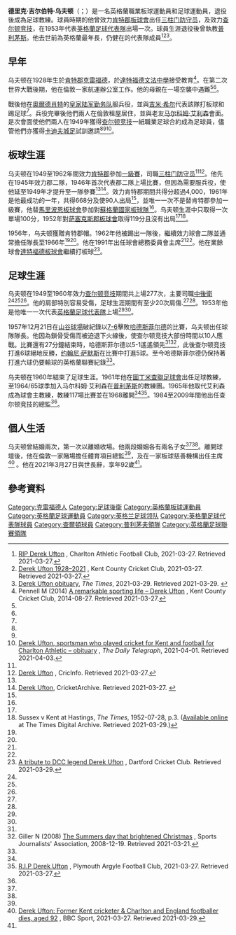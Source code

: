 {{NoteTA
|G1=足球
|G2=英超
}}
{{Infobox cricketer
|               name = 德里克·乌夫顿<br>Derek Ufton
|           fullname = Derek Gilbert Ufton
|         birth_date = {{birth date|1928|05|31}}
|        birth_place = [[英格蘭|英格蘭]][[肯特郡|肯特郡]][[克雷福德|克雷福德]]
|         death_date = {{death date and age|2021|03|27|1928|05|31}}
|        death_place = 
|           nickname = 
|           heightft = 
|         heightinch = 
|            batting = 左手
|               role = [[三柱门防守员|三柱门防守员]]
|             family = 
|              club1 = [[肯特郡板球會|肯特郡]]
|              year1 = 1949–1962
|              type1 = [[一級板球賽|FC]]
|         debutdate1 = 7月23日
|         debutyear1 = 1949
|          debutfor1 = 肯特郡
|      debutagainst1 = [[華威郡板球會|華威郡]]
|          lastdate1 = 6月2日
|          lastyear1 = 1962
|           lastfor1 = 肯特郡
|       lastagainst1 = 華威郡
| columns            = 1
| column1            = [[一級板球賽|一級賽]]
| matches1           = 149
| runs1              = 3,919
| bat avg1           = 19.99
| 100s/50s1          = 1/10
| top score1         = 119*
| hidedeliveries     = true
| catches/stumpings1 = 270/44
| source             = http://www.cricinfo.com/england/content/player/22158.html CricInfo
| date               = 3月27日
| year               = 2021年
}}

'''德里克·吉尔伯特·乌夫顿'''（{{lang-en|Derek Gilbert Ufton}}；{{bd|1928年|5月31日|2021年|3月27日|catIdx=Ufton}}）是一名英格蘭職業板球運動員和足球運動員，退役後成為足球教練。球員時期的他曾效力[[肯特郡板球會|肯特郡板球會]]出任[[三柱门防守员|三柱门防守员]]，及效力[[查尔顿竞技足球俱乐部|查尔顿竞技]]，在1953年代表[[英格蘭足球代表隊|英格蘭足球代表隊]]出場一次。球員生涯退役後曾執教[[普利茅斯足球俱乐部|普利茅斯]]。他去世前為英格蘭最年長，仍健在的代表隊成員<ref name=cadnot>[https://www.cafc.co.uk/news/view/605f0a79e0b1d/rip-derek-ufton RIP Derek Ufton] {{Wayback|url=https://www.cafc.co.uk/news/view/605f0a79e0b1d/rip-derek-ufton |date=20210516152913 }}, Charlton Athletic Football Club, 2021-03-27. Retrieved 2021-03-27.</ref><ref name=kobit>[https://www.kentcricket.co.uk/news/derek-ufton-1928-2021/ Derek Ufton 1928–2021] {{Wayback|url=https://www.kentcricket.co.uk/news/derek-ufton-1928-2021/ |date=20210501023559 }}, Kent County Cricket Club, 2021-03-27. Retrieved 2021-03-27.</ref><ref name=times29mar21>[https://www.thetimes.co.uk/article/derek-ufton-obituary-d7qxfb9bv Derek Ufton obituary], ''The Times'', 2021-03-29. Retrieved 2021-03-29. {{subscription}} {{Wayback|url=https://www.thetimes.co.uk/article/derek-ufton-obituary-d7qxfb9bv |date=20210329140324 }}</ref>。

==早年==
乌夫顿在1928年生於[[肯特郡|肯特郡]][[克雷福德|克雷福德]]，於[[達特福德文法中學|達特福德文法中學]]接受教育<ref name=k14>Pennell M (2014) [https://www.kentcricket.co.uk/news/a-remarkable-sporting-life-derek-ufton/ A remarkable sporting life – Derek Ufton] {{Wayback|url=https://www.kentcricket.co.uk/news/a-remarkable-sporting-life-derek-ufton/ |date=20210329193528 }}, Kent County Cricket Club, 2014-08-27. Retrieved 2021-03-27.</ref>。在第二次世界大戰後期，他在倫敦一家航運辦公室工作。他的母親在一場空襲中遇難<ref name=times29mar21/><ref name=k14/>。

戰後他在[[奧爾德肖特|奧爾德肖特]]的[[皇家陆军勤务队|皇家陆军勤务队]]服兵役，並與[[吉米·希尔|吉米·希尔]]代表該隊打板球和踢足球<ref name=k14/>。兵役完畢後他們兩人在倫敦租屋居住，並與老友[[马尔科姆·艾利森|马尔科姆·艾利森]]會面。是次會面使他們兩人在1949年獲得[[查尔顿竞技足球俱乐部|查尔顿竞技]]一紙職業足球合約成為足球員，儘管他們亦獲得[[卡迪夫城足球俱乐部|卡迪夫城足]]試訓邀請<ref name=times29mar21/><ref name=k14/><ref name=tory1apr21>[https://www.telegraph.co.uk/obituaries/2021/04/01/derek-ufton-sportsman-played-cricket-kent-football-charlton/ Derek Ufton, sportsman who played cricket for Kent and football for Charlton Athletic – obituary] {{Wayback|url=https://www.telegraph.co.uk/obituaries/2021/04/01/derek-ufton-sportsman-played-cricket-kent-football-charlton/ |date=20210419050750 }}, ''The Daily Telegraph'', 2021-04-01. Retrieved 2021-04-03.</ref>。

==板球生涯==
乌夫顿在1949至1962年間效力[[肯特郡板球會|肯特郡]]參加[[一級板球賽|一級賽]]，司職[[三柱门防守员|三柱门防守员]]<ref name=kobit/><ref name=ci>[https://www.espncricinfo.com/england/content/player/22158.html Derek Ufton] {{Wayback|url=https://www.espncricinfo.com/england/content/player/22158.html |date=20180615141330 }}, CricInfo. Retrieved 2021-03-27.</ref>。他先在1945年效力郡二隊，1946年首次代表郡二隊上場比賽，但因為需要服兵役，使他延至1949年才提升至一隊參賽<ref name=k14/><ref name=ca>[https://cricketarchive.com/Archive/Players/33/33484/33484.html Derek Ufton], CricketArchive. Retrieved 2021-03-27. {{subscription}} {{Wayback|url=https://cricketarchive.com/Archive/Players/33/33484/33484.html |date=20210926061006 }}</ref>。效力肯特郡期間共得分超過4,000，1961年是他最成功的一年，共得668分及使90人出局<ref name=kobit/>，並唯一一次不是替肯特郡參加一級賽，他替[[馬里波恩板球會|馬里波恩板球會]]參加對[[蘇格蘭國家板球隊|蘇格蘭國家板球隊]]<ref name=ca/>。乌夫顿生涯中只取得一次單場100分，1952年對[[萨塞克斯郡板球會|萨塞克斯郡板球會]]取得119分且沒有出局<ref name=k14/><ref>Sussex v Kent at Hastings, ''The Times'', 1952-07-28, p.3. ([https://link.gale.com/apps/doc/CS50810620/TTDA?u=nl_earl&sid=TTDA&xid=2134b45d Available online] at The Times Digital Archive. {{subscription}} Retrieved 2021-03-29.)</ref>。

1956年，乌夫顿獲贈肯特郡帽。1962年他被踢出一隊後，繼續效力球會二隊並通常擔任隊長至1966年<ref name=kobit/><ref name=ca/>。他在1991年出任球會總務委員會主席<ref name=kobit/><ref name=k14/>。他在業餘球會[[達特福德板球會|達特福德板球會]]繼續打板球<ref name=dcc>[https://www.dartfordcc.co.uk/latest-news-layout-2/292-a-tribute-to-dcc-legend-derek-ufton A tribute to DCC legend Derek Ufton] {{Wayback|url=https://www.dartfordcc.co.uk/latest-news-layout-2/292-a-tribute-to-dcc-legend-derek-ufton |date=20210328114143 }}, Dartford Cricket Club. Retrieved 2021-03-29.</ref>。

==足球生涯==
乌夫顿在1949至1960年效力[[查尔顿竞技足球俱乐部|查尔顿竞技]]期間共上場277次，主要司職[[後衛_(足球)|中後衛]]<ref name=cadnot/><ref name=kobit/><ref name=tory1apr21/>。他的肩部特別容易受傷，足球生涯期間有至少20次肩傷.<ref name=cadnot/><ref name=tory1apr21/>。1953年他是他唯一一次代表[[英格蘭足球代表隊|英格蘭足球代表隊]]上場<ref name=cadnot/><ref name=kobit/>。

1957年12月21日在[[山谷球場|山谷球場]]破紀錄以[[查尔顿竞技_7-6_哈德斯菲尔德|7-6]]擊敗[[哈德斯菲尔德足球俱乐部|哈德斯菲尔德]]的比賽，乌夫顿出任球隊隊長。他因為鎖骨受傷而被迫退下火線後，使查尔顿竞技大部份時間以10人應戰。比賽還有27分鐘結束時，哈德斯菲尔德以5-1遙遙領先<ref name=k14/><ref name=giller>Giller N (2008) [https://www.sportsjournalists.co.uk/the-giller-memorandum/the-summers-day-that-brightened-christmas/ The Summers day that brightened Christmas] {{Wayback|url=https://www.sportsjournalists.co.uk/the-giller-memorandum/the-summers-day-that-brightened-christmas/ |date=20201201061429 }}, Sports Journalists' Association, 2008-12-19. Retrieved 2021-03-21.</ref>，此後查尔顿竞技打進6球絕地反勝，[[约翰尼·萨默斯|约翰尼·萨默斯]]在比賽中打進5球。至今哈德斯菲尔德仍保持著打進六球仍要輸球的英格蘭聯賽紀錄<ref name=giller/>。

乌夫顿在1960年結束了足球生涯。1961年他在[[圖丁米查聯足球會|圖丁米查聯足球會]]出任足球教練，至1964/65球季加入马尔科姆·艾利森在[[普利茅斯足球俱乐部|普利茅斯]]的教練團。1965年他取代艾利森成為球會主教練，教練117場比賽並在1968離開<ref name=k14/><ref name=padnot>[https://www.pafc.co.uk/news/2021/march/r.i.p-derek-ufton/ R.I.P Derek Ufton] {{Wayback|url=https://www.pafc.co.uk/news/2021/march/r.i.p-derek-ufton/ |date=20210327114526 }}, Plymouth Argyle Football Club, 2021-03-27. Retrieved 2021-03-27.</ref>。1984至2009年間他出任查尔顿竞技的總監<ref name=k14/>。

==個人生活==
乌夫顿曾結婚兩次，第一次以離婚收場。他兩段婚姻各有兩名子女<ref name=times29mar21/><ref name=tory1apr21/>。離開球壇後，他在倫敦一家賭場擔任體育項目總監<ref name=k14/>，及在一家板球慈善機構出任主席<ref name=bbc27mar21>[https://www.bbc.co.uk/sport/cricket/56549348 Derek Ufton: Former Kent cricketer & Charlton and England footballer dies, aged 92] {{Wayback|url=https://www.bbc.co.uk/sport/cricket/56549348 |date=20210327203816 }}, BBC Sport, 2021-03-27. Retrieved 2021-03-29.</ref> 。他在2021年3月27日與世長辭，享年92歲<ref name=kobit/>。

==參考資料==
{{reflist}}

{{DEFAULTSORT:Ufton, Derek}}
[[Category:克雷福德人|Category:克雷福德人]]
[[Category:足球後衛|Category:足球後衛]]
[[Category:英格蘭板球運動員|Category:英格蘭板球運動員]]
[[Category:英格蘭足球運動員|Category:英格蘭足球運動員]]
[[Category:英格兰足球领队|Category:英格兰足球领队]]
[[Category:英格蘭足球代表隊球員|Category:英格蘭足球代表隊球員]]
[[Category:查爾頓球員|Category:查爾頓球員]]
[[Category:普利茅夫領隊|Category:普利茅夫領隊]]
[[Category:英格蘭足球聯賽領隊|Category:英格蘭足球聯賽領隊]]